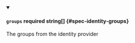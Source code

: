
<details className="config-field" data-expandable="false" open>
<summary>

#### `groups` <span className="config-field-required" data-required="false">required</span> <span className="config-field-type">string[]</span> <span className="config-field-default"></span> <span className="config-field-enum"></span> {#spec-identity-groups}

The groups from the identity provider

</summary>



</details>
